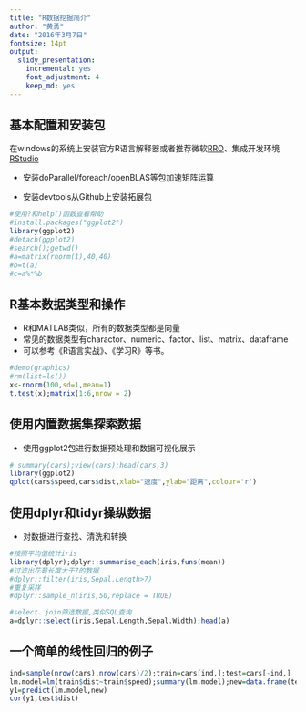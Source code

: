 ```yaml
---
title: "R数据挖掘简介"
author: "黄勇"
date: "2016年3月7日"
fontsize: 14pt
output: 
  slidy_presentation: 
    incremental: yes
    font_adjustment: 4
    keep_md: yes
---
```


## 基本配置和安装包

在windows的系统上安装官方R语言解释器或者推荐微软[RRO](http://www.revolutionanalytics.com/revolution-r-open)、集成开发环境[RStudio](https://www.rstudio.com/home/)


- 安装doParallel/foreach/openBLAS等包加速矩阵运算

- 安装devtools从Github上安装拓展包

```r
#使用?和help()函数查看帮助
#install.packages("ggplot2")
library(ggplot2)
#detach(ggplot2)
#search();getwd()
#a=matrix(rnorm(1),40,40)
#b=t(a)
#c=a%*%b
```

## R基本数据类型和操作

- R和MATLAB类似，所有的数据类型都是向量
- 常见的数据类型有charactor、numeric、factor、list、matrix、dataframe
- 可以参考《R语言实战》、《学习R》等书。

```r
#demo(graphics)
#rm(list=ls())
x<-rnorm(100,sd=1,mean=1)
t.test(x);matrix(1:6,nrow = 2)

```

## 使用内置数据集探索数据

- 使用ggplot2包进行数据预处理和数据可视化展示

```r
# summary(cars);view(cars);head(cars,3)
library(ggplot2)
qplot(cars$speed,cars$dist,xlab="速度",ylab="距离",colour='r')
```

## 使用dplyr和tidyr操纵数据

- 对数据进行查找、清洗和转换

```r
#按照平均值统计iris
library(dplyr);dplyr::summarise_each(iris,funs(mean))
#过滤出花萼长度大于7的数据
#dplyr::filter(iris,Sepal.Length>7)
#重复采样
#dplyr::sample_n(iris,50,replace = TRUE)

#select、join筛选数据,类似SQL查询
a=dplyr::select(iris,Sepal.Length,Sepal.Width);head(a)
```

## 一个简单的线性回归的例子

```r
ind=sample(nrow(cars),nrow(cars)/2);train=cars[ind,];test=cars[-ind,]
lm.model=lm(train$dist~train$speed);summary(lm.model);new=data.frame(test$speed)
y1=predict(lm.model,new)
cor(y1,test$dist)
```


